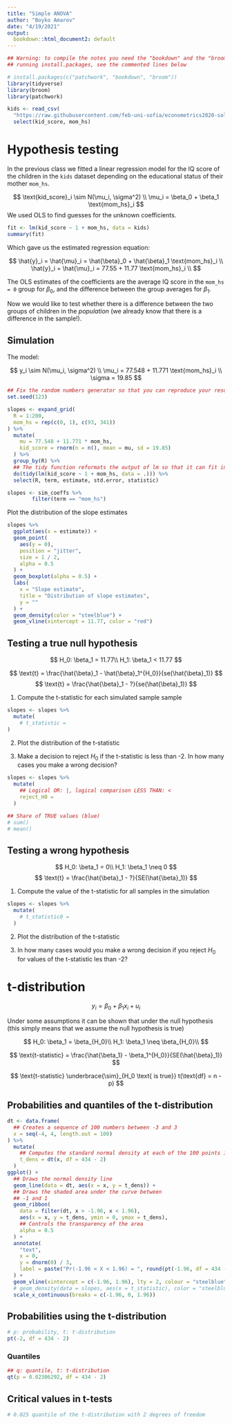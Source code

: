 ```yaml
---
title: "Simple ANOVA"
author: "Boyko Amarov"
date: "4/19/2021"
output:
  bookdown::html_document2: default
---
```



```r
## Warning: to compile the notes you need the "bookdown" and the "broom" packages. Install them by
## running install.packages, see the commented lines below

# install.packages(c("patchwork", "bookdown", "broom"))
library(tidyverse)
library(broom)
library(patchwork)

kids <- read_csv(
  "https://raw.githubusercontent.com/feb-uni-sofia/econometrics2020-solutions/master/data/childiq.csv") %>%
  select(kid_score, mom_hs)
```

# Hypothesis testing

In the previous class we fitted a linear regression model for the IQ score of
the children in the `kids` dataset depending on the educational status of their mother `mom_hs`.

$$
\text{kid_score}_i \sim N(\mu_i, \sigma^2) \\
\mu_i = \beta_0 + \beta_1 \text{mom_hs}_i
$$
We used OLS to find guesses for the unknown coefficients.

```r
fit <- lm(kid_score ~ 1 + mom_hs, data = kids)
summary(fit)
```

Which gave us the estimated regression equation:

$$
\hat{y}_i = \hat{\mu}_i = \hat{\beta}_0 + \hat{\beta}_1 \text{mom_hs}_i \\
\hat{y}_i = \hat{\mu}_i = 77.55 + 11.77 \text{mom_hs}_i \\
$$

The OLS estimates of the coefficients are the average IQ score in the `mom_hs = 0` group for $\beta_0$, and the
difference between the group averages for $\beta_1$.

Now we would like to test whether there is a difference between the two groups of children in the _population_ (we already know
that there is a difference in the sample!).




## Simulation

The model:

$$
y_i \sim N(\mu_i, \sigma^2) \\
\mu_i = 77.548 + 11.771 \text{mom_hs}_i \\
\sigma = 19.85
$$


```r
## Fix the random numbers generator so that you can reproduce your results
set.seed(123)

slopes <- expand_grid(
  R = 1:200,
  mom_hs = rep(c(0, 1), c(93, 341))
) %>%
  mutate(
    mu = 77.548 + 11.771 * mom_hs,
    kid_score = rnorm(n = n(), mean = mu, sd = 19.85)
  ) %>%
  group_by(R) %>%
  ## The tidy function reformats the output of lm so that it can fit in a data frame
  do(tidy(lm(kid_score ~ 1 + mom_hs, data = .))) %>%
  select(R, term, estimate, std.error, statistic)

slopes <- sim_coeffs %>%
        filter(term == "mom_hs")

```

Plot the distribution of the slope estimates

```r
slopes %>%
  ggplot(aes(x = estimate)) +
  geom_point(
    aes(y = 0),
    position = "jitter",
    size = 1 / 2,
    alpha = 0.5
  ) +
  geom_boxplot(alpha = 0.5) +
  labs(
    x = "Slope estimate",
    title = "Distribution of slope estimates",
    y = ""
  ) +
  geom_density(color = "steelblue") +
  geom_vline(xintercept = 11.77, color = "red")
```


## Testing a true null hypothesis

$$
H_0: \beta_1 = 11.77\\
H_1: \beta_1 < 11.77
$$

$$
\text{t} = \frac{\hat{\beta}_1 - \hat{\beta}_1^{H_0}}{se(\hat{\beta}_1)}
$$
$$
\text{t} = \frac{\hat{\beta}_1 - ?}{se(\hat{\beta}_1)}
$$

1. Compute the t-statistic for each simulated sample sample 

```r
slopes <- slopes %>%
  mutate(
    # t_statistic = 
)
```


2. Plot the distribution of the t-statistic

3. Make a decision to reject $H_0$ if the t-statistic is less than -2. In how many 
 cases you make a wrong decision?


```r
slopes <- slopes %>%
  mutate(
    ## Logical OR: |, logical comparison LESS THAN: <
    reject_H0 = 
  )

## Share of TRUE values (blue)
# sum()
# mean()
```


## Testing a wrong hypothesis

$$
H_0: \beta_1 = 0\\
H_1: \beta_1 \neq 0
$$
$$
\text{t} = \frac{\hat{\beta}_1 - ?}{SE(\hat{\beta}_1)}
$$


1. Compute the value of the t-statistic for all samples in the simulation

```r
slopes <- slopes %>%
  mutate(
    # t_statistic0 = 
  )
```

2. Plot the distribution of the t-statistic

3. In how many cases would you make a wrong decision if you reject $H_0$ for values of the t-statistic les than -2?


# t-distribution

$$
y_i = \beta_0 + \beta_1 x_i + u_i
$$

Under some assumptions it can be shown that under the null hypothesis (this simply means that we assume the null hypothesis is true)

$$
H_0: \beta_1 = \beta_{H_0}\\
H_1: \beta_1 \neq \beta_{H_0}\\
$$

$$
\text{t-statistic} = \frac{\hat{\beta_1} -  \beta_1^{H_0}}{SE(\hat{\beta}_1)}
$$

$$
\text{t-statistic} \underbrace{\sim}_{H_0 \text{ is true}} t(\text{df} = n - p)
$$

## Probabilities and quantiles of the t-distribution

```r
dt <- data.frame(
  ## Creates a sequence of 100 numbers between -3 and 3
  x = seq(-4, 4, length.out = 100)
) %>%
  mutate(
    ## Computes the standard normal density at each of the 100 points in x
    t_dens = dt(x, df = 434 - 2)
  )
ggplot() +
  ## Draws the normal density line
  geom_line(data = dt, aes(x = x, y = t_dens)) +
  ## Draws the shaded area under the curve between
  ## -1 and 1
  geom_ribbon(
    data = filter(dt, x > -1.96, x < 1.96),
    aes(x = x, y = t_dens, ymin = 0, ymax = t_dens),
    ## Controls the transparency of the area
    alpha = 0.5
  ) +
  annotate(
    "text",
    x = 0,
    y = dnorm(0) / 3,
    label = paste("Pr(-1.96 < X < 1.96) = ", round(pt(-1.96, df = 434 - 2) - pt(1.96, df = 434 - 2), 2), sep = " ")
  ) +
  geom_vline(xintercept = c(-1.96, 1.96), lty = 2, colour = "steelblue") +
  # geom_density(data = slopes, aes(x = t_statistic), color = "steelblue4") +
  scale_x_continuous(breaks = c(-1.96, 0, 1.96))
```


## Probabilities using the t-distribution

```r
# p: probability, t: t-distribution
pt(-2, df = 434 - 2)
```

### Quantiles

```r
## q: quantile, t: t-distribution
qt(p = 0.02306292, df = 434 - 2)
```


## Critical values in t-tests

```r
# 0.025 quantile of the t-distribution with 2 degrees of freedom
```
